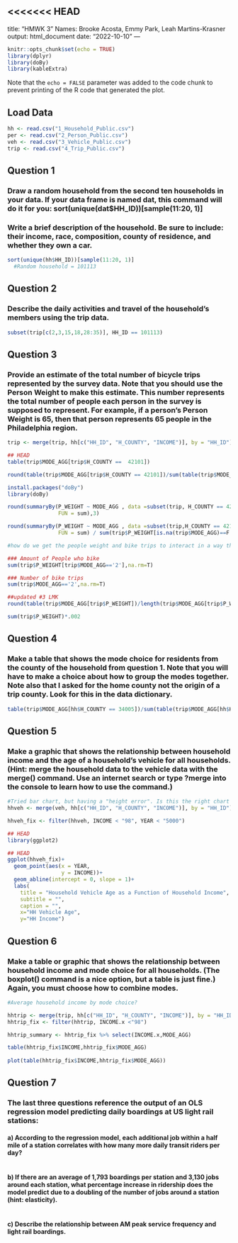 <<<<<<< HEAD
---
title: "HMWK 3"
Names: Brooke Acosta, Emmy Park, Leah Martins-Krasner
output: html_document
date: "2022-10-10"
---

```r
knitr::opts_chunk$set(echo = TRUE)
library(dplyr)
library(doBy)
library(kableExtra)
```

Note that the `echo = FALSE` parameter was added to the code chunk to prevent printing of the R code that generated the plot.

## Load Data
```r
hh <- read.csv("1_Household_Public.csv")
per <- read.csv("2_Person_Public.csv")
veh <- read.csv("3_Vehicle_Public.csv")
trip <- read.csv("4_Trip_Public.csv")
```

## Question 1
### Draw a random household from the second ten households in your data. If your data frame is named dat, this command will do it for you: sort(unique(dat$HH_ID))[sample(11:20, 1)]
### Write a brief description of the household. Be sure to include: their income, race, composition, county of residence, and whether they own a car.

```r
sort(unique(hh$HH_ID))[sample(11:20, 1)]
  #Random household = 101113
```

## Question 2
### Describe the daily activities and travel of the household’s members using the trip data.
```r
subset(trip[c(2,3,15,18,28:35)], HH_ID == 101113)
```

## Question 3
### Provide an estimate of the total number of bicycle trips represented by the survey data. Note that you should use the Person Weight to make this estimate. This number represents the total number of people each person in the survey is supposed to represent. For example, if a person’s Person Weight is 65, then that person represents 65 people in the Philadelphia region.

```r

trip <- merge(trip, hh[c("HH_ID", "H_COUNTY", "INCOME")], by = "HH_ID")

## HEAD
table(trip$MODE_AGG[trip$H_COUNTY ==  42101]) 

round(table(trip$MODE_AGG[trip$H_COUNTY == 42101])/sum(table(trip$MODE_AGG[trip$H_COUNTY == 42101])), 3)

install.packages("doBy")
library(doBy)

round(summaryBy(P_WEIGHT ~ MODE_AGG , data =subset(trip, H_COUNTY == 42101), 
                FUN = sum),3) 

round(summaryBy(P_WEIGHT ~ MODE_AGG , data =subset(trip,H_COUNTY == 42101), 
                FUN = sum) / sum(trip$P_WEIGHT[is.na(trip$MODE_AGG)==F & trip$H_COUNTY == 42101]),3) 

#how do we get the people weight and bike trips to interact in a way that makes sense? Just multiplying sum of person weight of bike by number of bike trips gives >77 million

### Amount of People who bike
sum(trip$P_WEIGHT[trip$MODE_AGG=='2'],na.rm=T)

### Number of bike trips
sum(trip$MODE_AGG=='2',na.rm=T)

##updated #3 LMK
round(table(trip$MODE_AGG[trip$P_WEIGHT])/length(trip$MODE_AGG[trip$P_WEIGHT]), 3)

sum(trip$P_WEIGHT)*.002


```

## Question 4 
### Make a table that shows the mode choice for residents from the county of the household from question 1. Note that you will have to make a choice about how to group the modes together. Note also that I asked for the home county not the origin of a trip county. Look for this in the data dictionary. 
```r
table(trip$MODE_AGG[hh$H_COUNTY == 34005])/sum(table(trip$MODE_AGG[hh$H_COUNTY == 34005]))*100

```

## Question 5 
### Make a graphic that shows the relationship between household income and the age of a household’s vehicle for all households. (Hint: merge the household data to the vehicle data with the merge() command. Use an internet search or type ?merge into the console to learn how to use the command.)

```r
#Tried bar chart, but having a "height error". Is this the right chart to show this info?
hhveh <- merge(veh, hh[c("HH_ID", "H_COUNTY", "INCOME")], by = "HH_ID")

hhveh_fix <- filter(hhveh, INCOME < "98", YEAR < "5000")

## HEAD
library(ggplot2)

## HEAD
ggplot(hhveh_fix)+
  geom_point(aes(x = YEAR, 
                 y = INCOME))+
  geom_abline(intercept = 0, slope = 1)+
  labs(
    title = "Household Vehicle Age as a Function of Household Income",
    subtitle = "",
    caption = "",
    x="HH Vehicle Age", 
    y="HH Income")

```

## Question 6 
### Make a table or graphic that shows the relationship between household income and mode choice for all households. (The boxplot() command is a nice option, but a table is just fine.) Again, you must choose how to combine modes.

```r
#Average household income by mode choice?

hhtrip <- merge(trip, hh[c("HH_ID", "H_COUNTY", "INCOME")], by = "HH_ID")
hhtrip_fix <- filter(hhtrip, INCOME.x <"98")

hhtrip_summary <- hhtrip_fix %>% select(INCOME.x,MODE_AGG)

table(hhtrip_fix$INCOME,hhtrip_fix$MODE_AGG)
      
plot(table(hhtrip_fix$INCOME,hhtrip_fix$MODE_AGG))
```

## Question 7 
### The last three questions reference the output of an OLS regression model predicting daily boardings at US light rail stations:
#### a) According to the regression model, each additional job within a half mile of a station correlates with how many more daily transit riders per day?	

```r

```

#### b) If there are an average of 1,793 boardings per station and 3,130 jobs around each station, what percentage increase in ridership does the model predict due to a doubling of the number of jobs around a station (hint: elasticity).

```r

```

#### c) Describe the relationship between AM peak service frequency and light rail boardings.

```r

```

